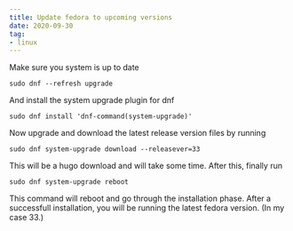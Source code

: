 ```yaml
---
title: Update fedora to upcoming versions
date: 2020-09-30
tag:
- linux
---
```


Make sure you system is up to date

```
sudo dnf --refresh upgrade
```

And install the system upgrade plugin for dnf

```
sudo dnf install 'dnf-command(system-upgrade)'
```

Now upgrade and download the latest release version files by running

```
sudo dnf system-upgrade download --releasever=33
```

This will be a hugo download and will take some time. After this, finally run

```
sudo dnf system-upgrade reboot
```

This command will reboot and go through the installation phase. After a successfull installation, you will be running the latest fedora version. (In my case 33.)